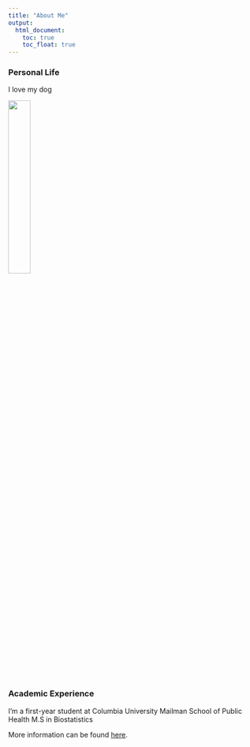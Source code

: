 ```yaml
---
title: "About Me"
output: 
  html_document:
    toc: true
    toc_float: true
---
```


### Personal Life

I love my dog

<img src="danbao.jpg" style="width:30%">

### Academic Experience

I'm a first-year student at Columbia University Mailman School of Public Health M.S in Biostatistics

More information can be found [here](academic.html).